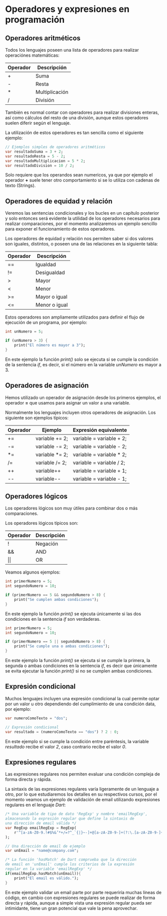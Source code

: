 # Operadores y expresiones en programación

## Operadores aritméticos

Todos los lenguajes poseen una lista de operadores para realizar operaciónes matemáticas:

| Operador | Descripción    |
| -------- | -------------- |
| +        | Suma           |
| -        | Resta          |
| *        | Multiplicación |
| /        | División       |

También es normal contar con operadores para realizar divisiones enteras, así como cálculos del resto de una división, aunque estos operadores suelen diferir según el lenguaje.

La utilización de estos operadores es tan sencilla como el siguiente ejemplo:

```dart filename="Dart"
// Ejemplos simples de operadores aritméticos
var resultadoSuma = 3 + 2;
var resultadoResta = 5 - 2;
var resultadoMultiplicacion = 5 * 2;
var resultadoDivision = 10 / 2;
```

Solo requiere que los operandos sean numericos, ya que por ejemplo el operador **+** suele tener otro comportamiento si se lo utiliza con cadenas de texto (Strings).

## Operadores de equidad y relación

Veremos las sentencias condicionales y los bucles en un capítulo posterior y solo entonces será evidente la utilidad de los operadores necesarios para realizar comparaciones, por el momento analizaremos un ejemplo sencillo para exponer el funcionamiento de estos operadores.

Los operadores de equidad y relación nos permiten saber si dos valores son iguales, distintos, o poseen una de las relaciones en la siguiente tabla:

| Operador | Descripción   |
| -------- | ------------- |
| ==       | Igualdad      |
| !=       | Desigualdad   |
| >        | Mayor         |
| \<        | Menor         |
| >=       | Mayor o igual |
| \<=       | Menor o igual |

Estos operadores son ampliamente utilizados para definir el flujo de ejecución de un programa, por ejemplo:

```dart filename="Dart"
int unNumero = 5;

if (unNumero > 3) {
	print("El número es mayor a 3");
}
```

En este ejemplo la función *print()* solo se ejecuta si se cumple la condición de la sentencia *if*, es decir, si el número en la variable *unNumero* es mayor a 3.

## Operadores de asignación

Hemos utilizado un operador de asignación desde los primeros ejemplos, el operador **=** que usamos para asignar un valor a una variable.

Normalmente los lenguajes incluyen otros operadores de asignación. Los siguiente son ejemplos típicos:

| Operador | Ejemplo        | Expresión equivalente    |
| -------- | -------------- | ------------------------ |
| +=       | variable += 2; | variable = variable + 2; |
| -=       | variable -= 2; | variable = variable - 2; |
| *=       | variable *= 2; | variable = variable * 2; |
| /=       | variable /= 2; | variable = variable / 2; |
| ++       | variable++     | variable = variable + 1; |
| --       | variable--     | variable = variable - 1; |

## Operadores lógicos

Los operadores lógicos son muy útiles para combinar dos o más comparaciones.

Los operadores lógicos típicos son:

| Operador | Descripción |
| -------- | ----------- |
| !        | Negación    |
| &&       | AND         |
| \|\|     | OR          |

Veamos algunos ejemplos:

```dart filename="Dart"
int primerNumero = 5;
int segundoNumero = 10;

if (primerNumero == 5 && segundoNumero > 8) {
    print("Se cumplen ambas condiciones");
}
```

En este ejemplo la función *print()* se ejecuta únicamente si las dos condiciones en la sentencia *if* son verdaderas.

```dart filename="Dart"
int primerNumero = 5;
int segundoNumero = 10;

if (primerNumero == 5 || segundoNumero > 8) {
    print("Se cumple una o ambas condiciones");
}
```

En este ejemplo la función *print()* se ejecuta si se cumple la primera, la segunda o ambas condiciones en la sentencia *if*, es decir que únicamente se evita ejecutar la función *print()* si no se cumplen ambas condiciones.

## Expresión condicional

Muchos lenguajes incluyen una expresión condicional la cual permite optar por un valor u otro dependiendo del cumplimiento de una condición data, por ejemplo:

```dart filename="Dart"
var numeroComoTexto = "dos";

// Expresión condicional
var resultado = (numeroComoTexto == "dos") ? 2 : 0;
```

En este ejemplo si se cumple la condición entre paréntesis, la variable *resultado* recibe el valor *2*, caso contrario recibe el valor *0*.

## Expresiones regulares

Las expresiones regulares nos permiten evaluar una condición compleja de forma directa y rápida.

La sintaxis de las expresiones regulares varía ligeramente de un lenguaje a otro, por lo que estudiaremos los detalles en su respectivos cursos, por el momento veamos un ejemplo de validación de email utilizando expresiones regulares en el lenguaje *Dart*:

```dart filename="Dart"
/* Una variable de tipo de dato 'RegExp' y nombre 'emailRegExp',
almacenando la expresión regular que define la sintaxis de
una dirección de email válida */
var RegExp emailRegExp = RegExp(
    r'^[a-zA-Z0-9.!#$%&’*+/=?^_`{|}~-]+@[a-zA-Z0-9-]+(?:\.[a-zA-Z0-9-]+)*$',
);

// Una dirección de email de ejemplo
var unEmail = "name@company.com";

/* La función 'hasMatch' de Dart comprueba que la dirección
de email en 'unEmail' cumple los criterios de la expresión
regular en la variable 'emailRegExp' */
if(emailRegExp.hasMatch(unEmail)){
    print("El email es válido.");
}
```

En este ejemplo validar un email parte por parte requeriría muchas líneas de código, en cambio con expresiones regulares se puede realizar de forma directa y rápida, aunque a simple vista una expresión regular pueda ser intimidante, tiene un gran potencial que vale la pena aprovechar.